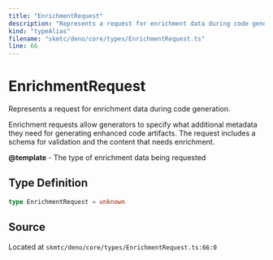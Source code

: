 ```yaml
---
title: "EnrichmentRequest"
description: "Represents a request for enrichment data during code generation."
kind: "typeAlias"
filename: "skmtc/deno/core/types/EnrichmentRequest.ts"
line: 66
---
```


# EnrichmentRequest

Represents a request for enrichment data during code generation.

Enrichment requests allow generators to specify what additional metadata
they need for generating enhanced code artifacts. The request includes
a schema for validation and the content that needs enrichment.


**@template** - The type of enrichment data being requested

## Type Definition

```typescript
type EnrichmentRequest = unknown
```

## Source

Located at `skmtc/deno/core/types/EnrichmentRequest.ts:66:0`
